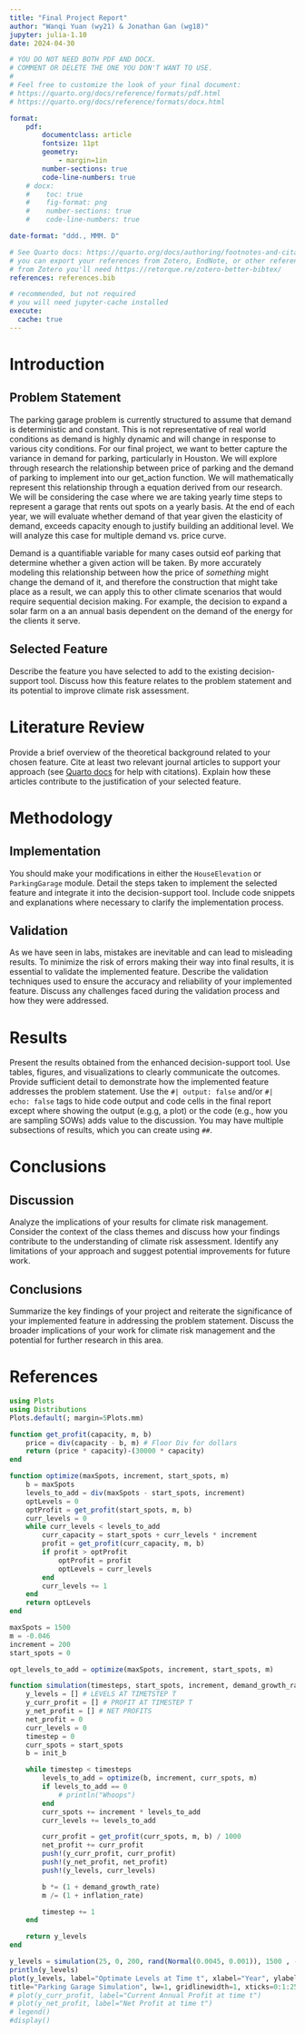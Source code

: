 ```yaml
---
title: "Final Project Report"
author: "Wanqi Yuan (wy21) & Jonathan Gan (wg18)"
jupyter: julia-1.10
date: 2024-04-30

# YOU DO NOT NEED BOTH PDF AND DOCX.
# COMMENT OR DELETE THE ONE YOU DON'T WANT TO USE.
#
# Feel free to customize the look of your final document:
# https://quarto.org/docs/reference/formats/pdf.html
# https://quarto.org/docs/reference/formats/docx.html

format: 
    pdf:
        documentclass: article
        fontsize: 11pt
        geometry:
            - margin=1in  
        number-sections: true
        code-line-numbers: true
    # docx: 
    #    toc: true
    #    fig-format: png
    #    number-sections: true
    #    code-line-numbers: true

date-format: "ddd., MMM. D"

# See Quarto docs: https://quarto.org/docs/authoring/footnotes-and-citations.html
# you can export your references from Zotero, EndNote, or other reference managers
# from Zotero you'll need https://retorque.re/zotero-better-bibtex/
references: references.bib

# recommended, but not required
# you will need jupyter-cache installed
execute: 
  cache: true
---
```


# Introduction

## Problem Statement

The parking garage problem is currently structured to assume that demand is deterministic and constant. This is not representative of real world conditions as demand is highly dynamic and will change in response to various city conditions. For our final project, we want to better capture the variance in demand for parking, particularly in Houston. 
We will explore through research the relationship between price of parking and the demand of parking to implement into our get_action function. We will mathematically represent this relationship through a equation derived from our research. 
We will be considering the case where we are taking yearly time steps to represent a garage that rents out spots on a yearly basis. At the end of each year, we will evaluate whether demand of that year given the elasticity of demand, exceeds capacity enough to justify building an additional level. We will analyze this case for multiple demand vs. price curve.

Demand is a quantifiable variable for many cases outsid eof parking that determine whether a given action will be taken. By more accurately modeling this relationship between how the price of *something* might change the demand of it, and therefore the construction that might take place as a result, we can apply this to other climate scenarios that would require sequential decision making. For example, the decision to expand a solar farm on a an annual basis dependent on the demand of the energy for the clients it serve. 


## Selected Feature

Describe the feature you have selected to add to the existing decision-support tool.
Discuss how this feature relates to the problem statement and its potential to improve climate risk assessment.

# Literature Review

Provide a brief overview of the theoretical background related to your chosen feature.
Cite at least two relevant journal articles to support your approach (see [Quarto docs](https://quarto.org/docs/authoring/footnotes-and-citations.html) for help with citations).
Explain how these articles contribute to the justification of your selected feature.

# Methodology

## Implementation

You should make your modifications in either the `HouseElevation` or `ParkingGarage` module.
Detail the steps taken to implement the selected feature and integrate it into the decision-support tool.
Include code snippets and explanations where necessary to clarify the implementation process.

## Validation

As we have seen in labs, mistakes are inevitable and can lead to misleading results.
To minimize the risk of errors making their way into final results, it is essential to validate the implemented feature.
Describe the validation techniques used to ensure the accuracy and reliability of your implemented feature.
Discuss any challenges faced during the validation process and how they were addressed.

# Results

Present the results obtained from the enhanced decision-support tool.
Use tables, figures, and visualizations to clearly communicate the outcomes.
Provide sufficient detail to demonstrate how the implemented feature addresses the problem statement.
Use the `#| output: false` and/or `#| echo: false` tags to hide code output and code cells in the final report except where showing the output (e.g.g, a plot) or the code (e.g., how you are sampling SOWs) adds value to the discussion.
You may have multiple subsections of results, which you can create using `##`.

# Conclusions

## Discussion

Analyze the implications of your results for climate risk management.
Consider the context of the class themes and discuss how your findings contribute to the understanding of climate risk assessment.
Identify any limitations of your approach and suggest potential improvements for future work.

## Conclusions

Summarize the key findings of your project and reiterate the significance of your implemented feature in addressing the problem statement.
Discuss the broader implications of your work for climate risk management and the potential for further research in this area.

# References

:::{#refs}
:::

```julia
using Plots
using Distributions
Plots.default(; margin=5Plots.mm)
```

```julia
function get_profit(capacity, m, b)
    price = div(capacity - b, m) # Floor Div for dollars
    return (price * capacity)-(30000 * capacity)
end
```

```julia
function optimize(maxSpots, increment, start_spots, m)
    b = maxSpots
    levels_to_add = div(maxSpots - start_spots, increment)
    optLevels = 0 
    optProfit = get_profit(start_spots, m, b)
    curr_levels = 0
    while curr_levels < levels_to_add
        curr_capacity = start_spots + curr_levels * increment
        profit = get_profit(curr_capacity, m, b)
        if profit > optProfit
            optProfit = profit
            optLevels = curr_levels
        end
        curr_levels += 1
    end
    return optLevels
end
```


```julia
maxSpots = 1500
m = -0.046
increment = 200
start_spots = 0

opt_levels_to_add = optimize(maxSpots, increment, start_spots, m)

function simulation(timesteps, start_spots, increment, demand_growth_rate, init_b, m, inflation_rate)
    y_levels = [] # LEVELS AT TIMETSTEP T
    y_curr_profit = [] # PROFIT AT TIMESTEP T
    y_net_profit = [] # NET PROFITS
    net_profit = 0
    curr_levels = 0
    timestep = 0
    curr_spots = start_spots
    b = init_b

    while timestep < timesteps
        levels_to_add = optimize(b, increment, curr_spots, m)
        if levels_to_add == 0
            # println("Whoops")
        end
        curr_spots += increment * levels_to_add
        curr_levels += levels_to_add

        curr_profit = get_profit(curr_spots, m, b) / 1000
        net_profit += curr_profit
        push!(y_curr_profit, curr_profit)
        push!(y_net_profit, net_profit)
        push!(y_levels, curr_levels)

        b *= (1 + demand_growth_rate)
        m /= (1 + inflation_rate)

        timestep += 1 
    end

    return y_levels
end
```

```julia
y_levels = simulation(25, 0, 200, rand(Normal(0.0045, 0.001)), 1500 , -0.046, 0.04)
println(y_levels)
plot(y_levels, label="Optimate Levels at Time t", xlabel="Year", ylabel="Number of Levels",
title="Parking Garage Simulation", lw=1, gridlinewidth=1, xticks=0:1:25, yticks=0:1:100)
# plot(y_curr_profit, label="Current Annual Profit at time t")
# plot(y_net_profit, label="Net Profit at time t")
# legend()
#display()
```
